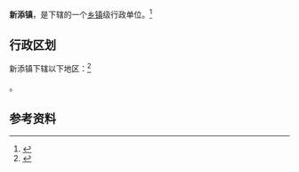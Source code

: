 {{中国乡级行政区|62/11/24/102/000}}

'''新添镇'''，是{{PRC admin/fullname|62/11/24/102/000|3}}下辖的一个[[乡镇|乡镇]]级行政单位。<ref>{{PRC admin/ref sgc|{{PRC admin/parent|62/11/24/102/000}}}}</ref>

== 行政区划 ==

新添镇下辖以下地区：<ref>{{PRC admin/ref sgc|62/11/24/102/000}}</ref>

{{PRC admin/children|62/11/24/102/000}}。

== 参考资料 ==

{{reflist}}

{{行政区划小作品}}
{{PRC admin/navcat|62/11/24/102/000}}